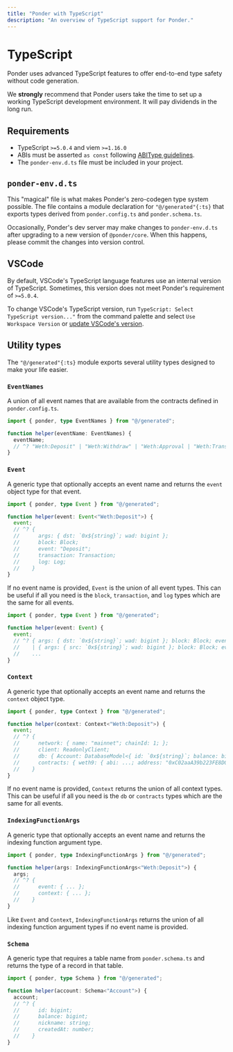 ```yaml
---
title: "Ponder with TypeScript"
description: "An overview of TypeScript support for Ponder."
---
```



# TypeScript

Ponder uses advanced TypeScript features to offer end-to-end type safety without code generation.

<Callout type="info">We **strongly** recommend that Ponder users take the time to set up a working TypeScript development environment. It will pay dividends in the long run.</Callout>

## Requirements

- TypeScript `>=5.0.4` and viem `>=1.16.0`
- ABIs must be asserted `as const` following [ABIType guidelines](https://abitype.dev/guide/getting-started#usage).
- The `ponder-env.d.ts` file must be included in your project.

## `ponder-env.d.ts`

This "magical" file is what makes Ponder's zero-codegen type system possible. The file contains a module declaration for `"@/generated"{:ts}` that exports types derived from `ponder.config.ts` and `ponder.schema.ts`.

Occasionally, Ponder's dev server may make changes to `ponder-env.d.ts` after upgrading to a new version of `@ponder/core`. When this happens, please commit the changes into version control.

## VSCode

By default, VSCode's TypeScript language features use an internal version of TypeScript. Sometimes, this version does not meet Ponder's requirement of `>=5.0.4`.

To change VSCode's TypeScript version, run `TypeScript: Select TypeScript version..."` from the command palette and select `Use Workspace Version` or [update VSCode's version](https://stackoverflow.com/questions/39668731/what-typescript-version-is-visual-studio-code-using-how-to-update-it).

## Utility types

The `"@/generated"{:ts}` module exports several utility types designed to make your life easier.

### `EventNames`

A union of all event names that are available from the contracts defined in `ponder.config.ts`.

```ts
import { ponder, type EventNames } from "@/generated";

function helper(eventName: EventNames) {
  eventName;
  // ^? "Weth:Deposit" | "Weth:Withdraw" | "Weth:Approval | "Weth:Transfer"
}
```

### `Event`

A generic type that optionally accepts an event name and returns the `event` object type for that event.

```ts
import { ponder, type Event } from "@/generated";

function helper(event: Event<"Weth:Deposit">) {
  event;
  // ^? { 
  //      args: { dst: `0x${string}`; wad: bigint };
  //      block: Block;
  //      event: "Deposit";
  //      transaction: Transaction;
  //      log: Log;
  //    }  
}
```

If no event name is provided, `Event` is the union of all event types. This can be useful if all you need is the `block`, `transaction`, and `log` types which are the same for all events.

```ts
import { ponder, type Event } from "@/generated";

function helper(event: Event) {
  event;
  // ^? { args: { dst: `0x${string}`; wad: bigint }; block: Block; event: "Deposit"; transaction: Transaction; log: Log; }
  //    | { args: { src: `0x${string}`; wad: bigint }; block: Block; event: "Withdraw"; transaction: Transaction; log: Log; }
  //    ...
}
```

### `Context`

A generic type that optionally accepts an event name and returns the `context` object type.

```ts
import { ponder, type Context } from "@/generated";

function helper(context: Context<"Weth:Deposit">) {
  event;
  // ^? { 
  //      network: { name: "mainnet"; chainId: 1; };
  //      client: ReadonlyClient;
  //      db: { Account: DatabaseModel<{ id: `0x${string}`; balance: bigint; }> };
  //      contracts: { weth9: { abi: ...; address: "0xC02aaA39b223FE8D0A0e5C4F27eAD9083C756Cc2" } };
  //    }  
}
```

If no event name is provided, `Context` returns the union of all context types. This can be useful if all you need is the `db` or `contracts` types which are the same for all events.

### `IndexingFunctionArgs`

A generic type that optionally accepts an event name and returns the indexing function argument type.

```ts
import { ponder, type IndexingFunctionArgs } from "@/generated";

function helper(args: IndexingFunctionArgs<"Weth:Deposit">) {
  args;
  // ^? { 
  //      event: { ... };
  //      context: { ... };
  //    }
}
```

Like `Event` and `Context`, `IndexingFunctionArgs` returns the union of all indexing function argument types if no event name is provided.

### `Schema`

A generic type that requires a table name from `ponder.schema.ts` and returns the type of a record in that table.

```ts
import { ponder, type Schema } from "@/generated";

function helper(account: Schema<"Account">) {
  account;
  // ^? {
  //      id: bigint;
  //      balance: bigint;
  //      nickname: string;
  //      createdAt: number;
  //    }
}
```
